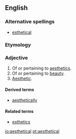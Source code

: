 ==English==
===Alternative spellings===
*[[esthetical]]

===Etymology===
{{suffix|aesthetic|al}}

===Adjective===
{{en-adj}}

# Of or pertaining to [[aesthetics]].
# Of or pertaining to [[beauty]].
# [[aesthetic|Aesthetic]].

====Derived terms====
*[[aesthetically]]

====Related terms====
*[[esthetics]]

[[io:aesthetical]]
[[pt:aesthetical]]